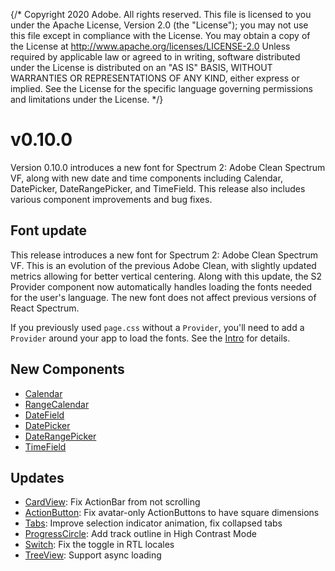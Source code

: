 {/* Copyright 2020 Adobe. All rights reserved.
This file is licensed to you under the Apache License, Version 2.0 (the "License");
you may not use this file except in compliance with the License. You may obtain a copy
of the License at http://www.apache.org/licenses/LICENSE-2.0
Unless required by applicable law or agreed to in writing, software distributed under
the License is distributed on an "AS IS" BASIS, WITHOUT WARRANTIES OR REPRESENTATIONS
OF ANY KIND, either express or implied. See the License for the specific language
governing permissions and limitations under the License. */}




# v0.10.0
<Time date={date} />

Version 0.10.0 introduces a new font for Spectrum 2: Adobe Clean Spectrum VF, along with new date and time components including Calendar, DatePicker, DateRangePicker, and TimeField. This release also includes various component improvements and bug fixes.

## Font update

This release introduces a new font for Spectrum 2: Adobe Clean Spectrum VF. This is an evolution of the previous Adobe Clean, with slightly updated metrics allowing for better vertical centering. Along with this update, the S2 Provider component now automatically handles loading the fonts needed for the user's language. The new font does not affect previous versions of React Spectrum.

If you previously used `page.css` without a `Provider`, you'll need to add a `Provider` around your app to load the fonts. See the [Intro](../index.html#setting-up-your-app) for details.

## New Components
* [Calendar](../Calendar.html)
* [RangeCalendar](../RangeCalendar.html)
* [DateField](../DateField.html)
* [DatePicker](../DatePicker.html)
* [DateRangePicker](../DateRangePicker.html)
* [TimeField](../TimeField.html)

## Updates
* [CardView](../CardView.html): Fix ActionBar from not scrolling
* [ActionButton](../ActionButton.html): Fix avatar-only ActionButtons to have square dimensions
* [Tabs](../Tabs.html): Improve selection indicator animation, fix collapsed tabs
* [ProgressCircle](../ProgressCircle.html): Add track outline in High Contrast Mode
* [Switch](../Switch.html): Fix the toggle in RTL locales
* [TreeView](../TreeView.html): Support async loading
